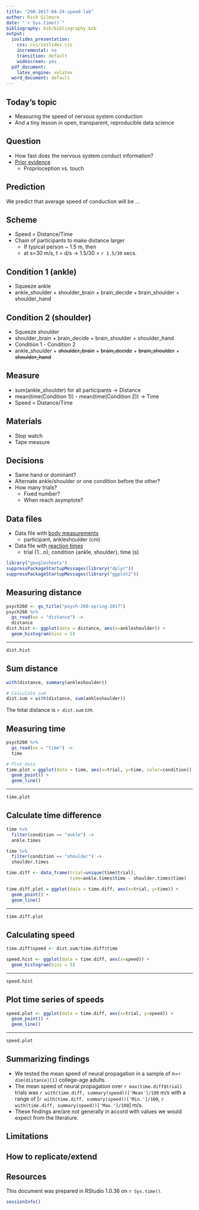 ```yaml
---
title: "260-2017-04-24-speed-lab"
author: Rick Gilmore
date: "`r Sys.time()`"
bibliography: bib/bibliography.bib
output:
  ioslides_presentation:
    css: css/ioslides.css
    incremental: no
    transition: default
    widescreen: yes
  pdf_document:
    latex_engine: xelatex
  word_document: default
---
```


## Today's topic

- Measuring the speed of nervous system conduction
- And a tiny lesson in open, transparent, reproducible data science

## Question

- How fast does the nervous system conduct information?
- [Prior evidence](https://psu-psychology.github.io/psych-260-spring-2017/lecture-notes/260-2017-03-29-somatosensation.html#15)
    - Proprioception vs. touch

## Prediction

We predict that average speed of conduction will be ...
    
## Scheme

- Speed = Distance/Time
- Chain of participants to make distance larger
    + If typical person ~ 1.5 m, then 
    + at s=30 m/s, t = d/s -> 1.5/30 = `r 1.5/30` secs.

## Condition 1 (ankle)

- Squeeze ankle
- ankle_shoulder + shoulder_brain + brain_decide + brain_shoulder + shoulder_hand

## Condition 2 (shoulder)

- Squeeze shoulder
- shoulder_brain + brain_decide + brain_shoulder + shoulder_hand
- Condition 1 - Condition 2
- ankle_shoulder + ~~shoulder_brain~~ + ~~brain_decide~~ + ~~brain_shoulder~~ + ~~shoulder_hand~~

## Measure

- sum(ankle_shoulder) for all participants -> Distance
- mean(time(Condition 1)) - mean(time(Condition 2)) -> Time
- Speed = Distance/Time

## Materials

- Stop watch
- Tape measure

## Decisions

- Same hand or dominant?
- Alternate ankle/shoulder or one condition before the other?
- How many trials?
    + Fixed number?
    + When reach asymptote?
    
## Data files

- Data file with [body measurements](https://docs.google.com/spreadsheets/d/1NFGu-M4AGf_4IHf-o4y3sCHUZ3Ao-CpBUpXqCsQrAIg/edit#gid=0)
    + participant, ankleshoulder (cm)
- Data file with [reaction times](https://docs.google.com/spreadsheets/d/1NFGu-M4AGf_4IHf-o4y3sCHUZ3Ao-CpBUpXqCsQrAIg/edit#gid=1626241513)
    + trial {1...n}, condition {ankle, shoulder}, time (s)

```r
library("googlesheets")
suppressPackageStartupMessages(library("dplyr"))
suppressPackageStartupMessages(library("ggplot2"))
```

## Measuring distance

```r
psych260 <- gs_title("psych-260-spring-2017")
psych260 %>% 
  gs_read(ws = "distance") ->
  distance
dist.hist <- ggplot(data = distance, aes(x=ankleshoulder)) +
  geom_histogram(bins = 5)
```

----

```r
dist.hist
```

## Sum distance

```r
with(distance, summary(ankleshoulder))

# Calculate sum
dist.sum = with(distance, sum(ankleshoulder))
```

The total distance is `r dist.sum` cm.

## Measuring time

```r
psych260 %>% 
  gs_read(ws = "time") ->
  time

# Plot data
time.plot = ggplot(data = time, aes(x=trial, y=time, color=condition)) +
  geom_point() + 
  geom_line()
```


----

```r
time.plot
```

## Calculate time difference

```r
time %>% 
  filter(condition == "ankle") -> 
  ankle.times

time %>% 
  filter(condition == "shoulder") -> 
  shoulder.times

time.diff <- data_frame(trial=unique(time$trial),
                        time=ankle.times$time - shoulder.times$time)

time.diff.plot = ggplot(data = time.diff, aes(x=trial, y=time)) +
  geom_point() + 
  geom_line()
```

----

```r
time.diff.plot
```

## Calculating speed

```r
time.diff$speed <- dist.sum/time.diff$time

speed.hist <- ggplot(data = time.diff, aes(x=speed)) +
  geom_histogram(bins = 5)
```

---

```r
speed.hist
```

## Plot time series of speeds

```r
speed.plot <- ggplot(data = time.diff, aes(x=trial, y=speed)) +
  geom_point() +
  geom_line()
```

---

```r
speed.plot
```

## Summarizing findings

- We tested the mean speed of neural propagation in a sample of n=`r dim(distance)[1]` college-age adults.
- The mean speed of neural propagation over `r max(time.diff$trial)` trials was `r with(time.diff, summary(speed))['Mean']/100` m/s with a range of [`r with(time.diff, summary(speed))['Min.']/100`, `r with(time.diff, summary(speed))['Max.']/100`] m/s.
- These findings are/are not generally in accord with values we would expect from the literature.

## Limitations

## How to replicate/extend

## Resources {.smaller}

This document was prepared in RStudio 1.0.36 on `r Sys.time()`.

```r
sessionInfo()
```

